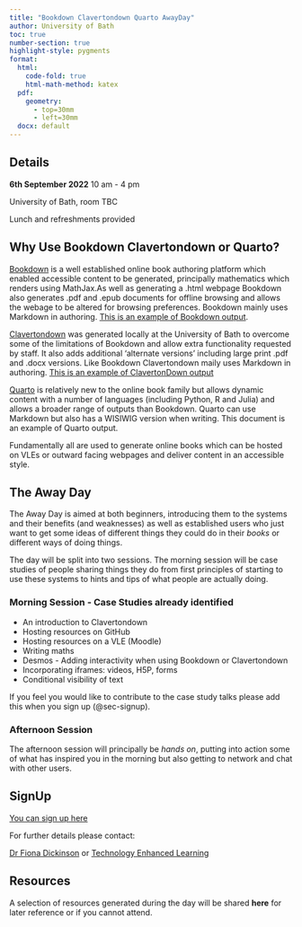 ```yaml
---
title: "Bookdown Clavertondown Quarto AwayDay"
author: University of Bath
toc: true
number-section: true
highlight-style: pygments
format:
  html: 
    code-fold: true
    html-math-method: katex
  pdf:
    geometry: 
      - top=30mm
      - left=30mm
  docx: default
---
```


::: {.alert .alert-primary role="alert"}
## Details

**6th September 2022** 10 am - 4 pm

University of Bath, room TBC

Lunch and refreshments provided
:::

## Why Use Bookdown Clavertondown or Quarto?

[Bookdown](https://bookdown.org) is a well established online book authoring platform which enabled accessible content to be generated, principally mathematics which renders using MathJax.As well as generating a .html webpage Bookdown also generates .pdf and .epub documents for offline browsing and allows the webage to be altered for browsing preferences. Bookdown mainly uses Markdown in authoring. [This is an example of Bookdown output](https://chemfd.github.io/Photochemistry_2/).

[Clavertondown](https://rdrr.io/github/BathMASH/clavertondown/f/example/index.Rmd) was generated locally at the University of Bath to overcome some of the limitations of Bookdown and allow extra functionality requested by staff. It also adds additional 'alternate versions' including large print .pdf and .docx versions. Like Bookdown Clavertondown maily uses Markdown in authoring. [This is an example of ClavertonDown output](https://bathmash.github.io/clavertondown/)

[Quarto](https://quarto.org) is relatively new to the online book family but allows dynamic content with a number of languages (including Python, R and Julia) and allows a broader range of outputs than Bookdown. Quarto can use Markdown but also has a WISIWIG version when writing. This document is an example of Quarto output.

Fundamentally all are used to generate online books which can be hosted on VLEs or outward facing webpages and deliver content in an accessible style.

## The Away Day

The Away Day is aimed at both beginners, introducing them to the systems and their benefits (and weaknesses) as well as established users who just want to get some ideas of different things they could do in their *books* or different ways of doing things.

The day will be split into two sessions. The morning session will be case studies of people sharing things they do from first principles of starting to use these systems to hints and tips of what people are actually doing. 

### Morning Session - Case Studies already identified

- An introduction to Clavertondown
- Hosting resources on GitHub
- Hosting resources on a VLE (Moodle)
- Writing maths
- Desmos - Adding interactivity when using Bookdown or Clavertondown
- Incorporating iframes: videos, H5P, forms
- Conditional visibility of text

::: {.alert .alert-primary role="alert"}
If you feel you would like to contribute to the case study talks please add this when you sign up (@sec-signup).
:::

### Afternoon Session

The afternoon session will principally be *hands on*, putting into action some of what has inspired you in the morning but also getting to network and chat with other users.



## SignUp {#sec-signup}

[You can sign up here](https://teachinghub.bath.ac.uk/events/bookdown-away-day-2022/)

For further details please contact:

[Dr Fiona Dickinson](mailto:fd287@bath.ac.uk?subject=Bookdown%20AwayDay) or [Technology Enhanced Learning](mailto:TEL@bath.ac.uk?subject=Bookdown%20AwayDay)

## Resources

A selection of resources generated during the day will be shared **here** for later reference or if you cannot attend.
